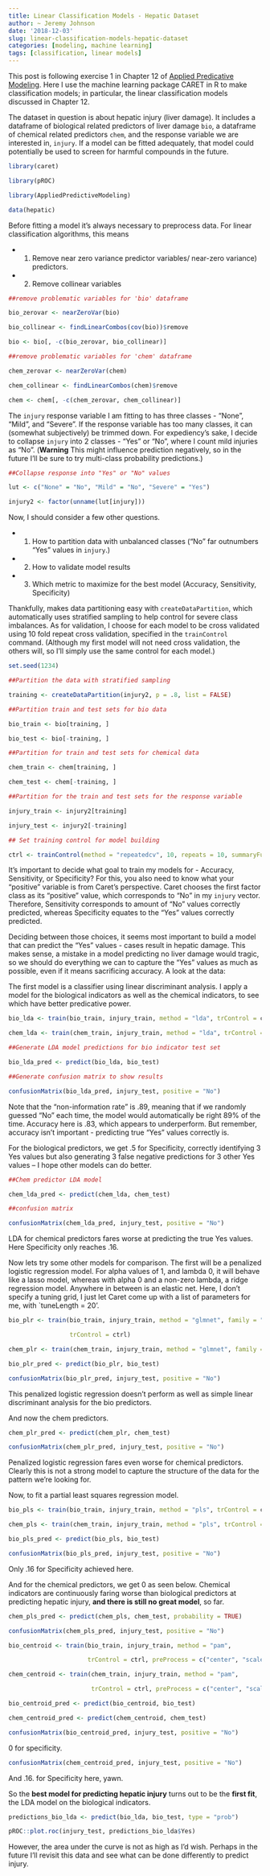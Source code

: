 ```yaml
---
title: Linear Classification Models - Hepatic Dataset
author: ~ Jeremy Johnson
date: '2018-12-03'
slug: linear-classification-models-hepatic-dataset
categories: [modeling, machine learning]
tags: [classification, linear models]
---
```


This post is following exercise 1 in Chapter 12 of [Applied Predicative Modeling](http://appliedpredictivemodeling.com). Here I use the machine learning package CARET in R to make classification models; in particular, the linear classification models discussed in Chapter 12.

The dataset in question is about hepatic injury (liver damage). It includes a dataframe of biological related predictors of liver damage  `bio`, a dataframe of chemical related predictors `chem`, and the response variable we are interested in, `injury`. If a model can be fitted adequately, that model could potentially be used to screen for harmful compounds in the future.

```r

library(caret)

library(pROC)

library(AppliedPredictiveModeling)

data(hepatic)

```

Before fitting a model it's always necessary to preprocess data. For linear classification algorithms, this means

* 1. Remove near zero variance predictor variables/ near-zero variance) predictors.

* 2. Remove collinear variables 

```r

##remove problematic variables for 'bio' dataframe

bio_zerovar <- nearZeroVar(bio)

bio_collinear <- findLinearCombos(cov(bio))$remove

bio <- bio[, -c(bio_zerovar, bio_collinear)]

##remove problematic variables for 'chem' dataframe

chem_zerovar <- nearZeroVar(chem)

chem_collinear <- findLinearCombos(chem)$remove

chem <- chem[, -c(chem_zerovar, chem_collinear)]

```

The `injury` response variable I am fitting to has three classes - "None", "Mild", and "Severe". If the response variable has too many classes, it can (somewhat subjectively) be trimmed down. For expediency's sake, I decide to collapse `injury` into 2 classes - "Yes" or "No", where I count mild injuries as "No". (**Warning** This might influence prediction negatively, so in the future I'll be sure to try multi-class probability predictions.)

```r

##Collapse response into "Yes" or "No" values

lut <- c("None" = "No", "Mild" = "No", "Severe" = "Yes")

injury2 <- factor(unname(lut[injury]))

```

Now, I should consider a few other questions.

* 1. How to partition data with unbalanced classes ("No"  far outnumbers "Yes" values in `injury`.)

* 2. How to validate model results

* 3. Which metric to maximize for the best model (Accuracy, Sensitivity, Specificity)

Thankfully, makes data partitioning easy with `createDataPartition`, which automatically uses stratified sampling to help control for severe class imbalances. As for validation, I choose for each model to be cross validated using 10 fold repeat cross validation, specified in the `trainControl` command. (Although my first model will not need cross validation, the others will, so I'll simply use the same control for each model.)

```r

set.seed(1234)

##Partition the data with stratified sampling

training <- createDataPartition(injury2, p = .8, list = FALSE)

##Partition train and test sets for bio data

bio_train <- bio[training, ]

bio_test <- bio[-training, ]

##Partition for train and test sets for chemical data

chem_train <- chem[training, ]

chem_test <- chem[-training, ]

##Partition for the train and test sets for the response variable

injury_train <- injury2[training]

injury_test <- injury2[-training]

## Set training control for model building

ctrl <- trainControl(method = "repeatedcv", 10, repeats = 10, summaryFunction = twoClassSummary, classProbs = TRUE, savePredictions = TRUE)

```

It's important to decide what goal to train my models for - Accuracy, Sensitivity, or Specificity? For this, you also need to know what your "positive" variable is from Caret's perspective. Caret chooses the first factor class as its "positive" value, which corresponds to "No" in my `injury` vector. Therefore, Sensitivity corresponds to amount of "No" values correctly predicted, whereas Specificity equates to the "Yes" values correctly predicted.

Deciding between those choices, it seems most important to build a model that can predict the "Yes" values - cases result in hepatic damage. This makes sense, a mistake in a model predicting no liver damage would tragic, so we should do everything we can to capture the "Yes" values as much as possible, even if it means sacrificing accuracy. A look at the data:


The first model is a classifier using linear discriminant analysis. I apply a model for the biological indicators as well as the chemical indicators, to see which have better predicative power.

```r

bio_lda <- train(bio_train, injury_train, method = "lda", trControl = ctrl, metric = "Spec")

chem_lda <- train(chem_train, injury_train, method = "lda", trControl = ctrl, metric = "Spec")

```

```r

##Generate LDA model predictions for bio indicator test set

bio_lda_pred <- predict(bio_lda, bio_test)

##Generate confusion matrix to show results

confusionMatrix(bio_lda_pred, injury_test, positive = "No")

```

Note that the "non-information rate" is .89, meaning that if we randomly guessed "No" each time, the model would automatically be right 89% of the time. Accuracy here is .83, which appears to underperform. But remember, accuracy isn't important - predicting true "Yes" values correctly is.

For the biological predictors, we get .5 for Specificity, correctly identifying 3 Yes values but also generating 3 false negative predictions for 3 other Yes values -- I hope other models can do better.

```r

##Chem predictor LDA model

chem_lda_pred <- predict(chem_lda, chem_test)

##confusion matrix

confusionMatrix(chem_lda_pred, injury_test, positive = "No")

```

LDA for chemical predictors fares worse at predicting the true Yes values. Here Specificity only reaches .16.

Now lets try some other models for comparison. The first will be a penalized logistic regression model. For alpha values of 1, and lambda 0, it will behave like a lasso  model, whereas with alpha 0 and a non-zero lambda, a ridge regression model. Anywhere in between is an elastic net. Here, I don't specify a tuning grid, I just let Caret come up with a list of parameters for me, with `tuneLength = 20'.

```r

bio_plr <- train(bio_train, injury_train, method = "glmnet", family = "binomial", metric = "Spec", tuneLength = 20,

                 trControl = ctrl)

chem_plr <- train(chem_train, injury_train, method = "glmnet", family = "binomial", metric = "Spec", tuneLength = 20, trControl = ctrl)

```

```r

bio_plr_pred <- predict(bio_plr, bio_test)

confusionMatrix(bio_plr_pred, injury_test, positive = "No")

```

This penalized logistic regression doesn't perform as well as simple linear discriminant analysis for the bio predictors.

And now the chem predictors.

```r

chem_plr_pred <- predict(chem_plr, chem_test)

confusionMatrix(chem_plr_pred, injury_test, positive = "No")

```

Penalized logistic regression fares even worse for chemical predictors. Clearly this is not a strong model to capture the structure of the data for the pattern we're looking for.

Now, to fit a partial least squares regression model.

```r

bio_pls <- train(bio_train, injury_train, method = "pls", trControl = ctrl, metric = "Spec", tuneLength = 20)

chem_pls <- train(chem_train, injury_train, method = "pls", trControl = ctrl, metric = "Spec", tuneLength = 20)

```

```r

bio_pls_pred <- predict(bio_pls, bio_test)

confusionMatrix(bio_pls_pred, injury_test, positive = "No")

```

Only .16 for Specificity achieved here.

And for the chemical predictors, we get 0 as seen below. Chemical indicators are continuously faring worse than biological predictors at predicting hepatic injury, **and there is still no great model**, so far.

```r

chem_pls_pred <- predict(chem_pls, chem_test, probability = TRUE)

confusionMatrix(chem_pls_pred, injury_test, positive = "No")

```

```r

bio_centroid <- train(bio_train, injury_train, method = "pam",

                      trControl = ctrl, preProcess = c("center", "scale"), metric = "Spec", tuneLength = 20)

chem_centroid <- train(chem_train, injury_train, method = "pam",

                       trControl = ctrl, preProcess = c("center", "scale"), metric = "Spec", tuneLength = 20)

bio_centroid_pred <- predict(bio_centroid, bio_test)

chem_centroid_pred <- predict(chem_centroid, chem_test)

confusionMatrix(bio_centroid_pred, injury_test, positive = "No")

```

0 for specificity.

```r

confusionMatrix(chem_centroid_pred, injury_test, positive = "No")

```

And .16. for Specificity here, yawn.

So the **best model for predicting hepatic injury** turns out to be the **first fit**, the LDA model on the biological indicators.

```r

predictions_bio_lda <- predict(bio_lda, bio_test, type = "prob")

pROC::plot.roc(injury_test, predictions_bio_lda$Yes)

```

However, the area under the curve is not as high as I'd wish. Perhaps in the future I'll revisit this data and see what can be done differently to predict injury.